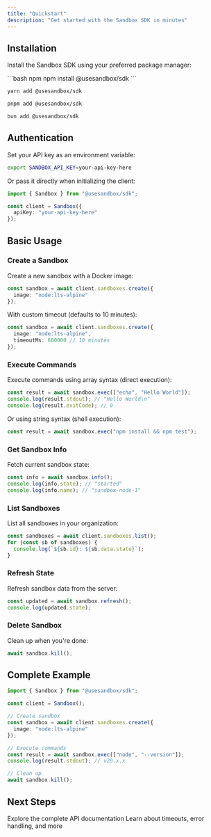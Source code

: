 ```yaml
---
title: "Quickstart"
description: "Get started with the Sandbox SDK in minutes"
---
```


## Installation

Install the Sandbox SDK using your preferred package manager:

<CodeGroup>
```bash npm
npm install @usesandbox/sdk
```

```bash yarn
yarn add @usesandbox/sdk
```

```bash pnpm
pnpm add @usesandbox/sdk
```

```bash bun
bun add @usesandbox/sdk
```
</CodeGroup>

## Authentication

Set your API key as an environment variable:

```bash
export SANDBOX_API_KEY=your-api-key-here
```

Or pass it directly when initializing the client:

```typescript
import { Sandbox } from "@usesandbox/sdk";

const client = Sandbox({
  apiKey: "your-api-key-here"
});
```

## Basic Usage

### Create a Sandbox

Create a new sandbox with a Docker image:

```typescript
const sandbox = await client.sandboxes.create({
  image: "node:lts-alpine"
});
```

With custom timeout (defaults to 10 minutes):

```typescript
const sandbox = await client.sandboxes.create({
  image: "node:lts-alpine",
  timeoutMs: 600000 // 10 minutes
});
```

### Execute Commands

Execute commands using array syntax (direct execution):

```typescript
const result = await sandbox.exec(["echo", "Hello World"]);
console.log(result.stdout); // "Hello World\n"
console.log(result.exitCode); // 0
```

Or using string syntax (shell execution):

```typescript
const result = await sandbox.exec("npm install && npm test");
```

### Get Sandbox Info

Fetch current sandbox state:

```typescript
const info = await sandbox.info();
console.log(info.state); // "started"
console.log(info.name); // "sandbox-node-1"
```

### List Sandboxes

List all sandboxes in your organization:

```typescript
const sandboxes = await client.sandboxes.list();
for (const sb of sandboxes) {
  console.log(`${sb.id}: ${sb.data.state}`);
}
```

### Refresh State

Refresh sandbox data from the server:

```typescript
const updated = await sandbox.refresh();
console.log(updated.state);
```

### Delete Sandbox

Clean up when you're done:

```typescript
await sandbox.kill();
```

## Complete Example

```typescript
import { Sandbox } from "@usesandbox/sdk";

const client = Sandbox();

// Create sandbox
const sandbox = await client.sandboxes.create({
  image: "node:lts-alpine"
});

// Execute commands
const result = await sandbox.exec(["node", "--version"]);
console.log(result.stdout); // v20.x.x

// Clean up
await sandbox.kill();
```

## Next Steps

<CardGroup cols={2}>
  <Card title="API Reference" icon="code" href="/api-reference/introduction">
    Explore the complete API documentation
  </Card>

  <Card title="Advanced Usage" icon="rocket" href="/advanced">
    Learn about timeouts, error handling, and more
  </Card>
</CardGroup>
